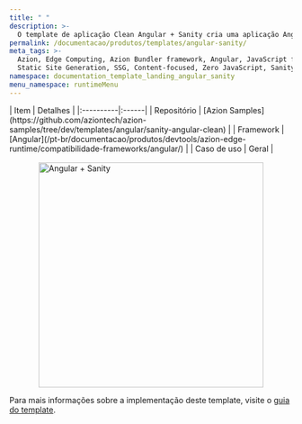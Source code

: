 ```yaml
---
title: " "
description: >-
  O template de aplicação Clean Angular + Sanity cria uma aplicação Angular com um Sanity Studio, que é uma aplicação React de código aberto que se conecta ao conjunto de dados hospedado do seu projeto Sanity. O Studio é configurado localmente e pode ser implantado posteriormente para colaboração de conteúdo.
permalink: /documentacao/produtos/templates/angular-sanity/
meta_tags: >-
  Azion, Edge Computing, Azion Bundler framework, Angular, JavaScript frameworks,
  Static Site Generation, SSG, Content-focused, Zero JavaScript, Sanity
namespace: documentation_template_landing_angular_sanity
menu_namespace: runtimeMenu
---
```



<div class="[&_.flex.flex-col]:!gap-4 [&_.flex.flex-col]:md:!gap-8 [&_.flex.flex-col]:2xl:!gap-16">
  <HeroHome
    title="Clean Angular + Sanity app"
    description="O template de aplicação Clean Angular + Sanity cria uma aplicação Angular com um Sanity Studio, que é uma aplicação React de código aberto que se conecta ao conjunto de dados hospedado do seu projeto Sanity. O Studio é configurado localmente e pode ser implantado posteriormente para colaboração de conteúdo."
    logos={[]}
    buttons={[
      { label: "Deploy template", link: "https://console.azion.com/create/sanity/clean-angular-sanity-app", outlined: false, icon: "ai ai-azion", iconPos: "left" },
      { label: "Ver demo", link: "https://juh58ft4eg.map.azionedge.net/", severity: "secondary" }
    ]}
  />
</div>

<div style="display: flex; gap: 1rem; align-items: center; flex-direction: row; flex-wrap: wrap;">
  <div style="flex: 1; min-width: 300px;">
    | Item | Detalhes |
    |:----------|:------|
    | Repositório | [Azion Samples](https://github.com/aziontech/azion-samples/tree/dev/templates/angular/sanity-angular-clean) |
    | Framework | [Angular](/pt-br/documentacao/produtos/devtools/azion-edge-runtime/compatibilidade-frameworks/angular/) |
    | Caso de uso | Geral |
  </div>
  <div style="display: flex; justify-content: center; align-items: center; flex: 1; min-width: 300px;">
    <img src="/assets/docs/images/uploads/template-showcase/angular/angular-sanity.png" width="400" alt="Angular + Sanity" style="max-width: 100%; height: auto;" />
  </div>
</div>

Para mais informações sobre a implementação deste template, visite o [guia do template](/pt-br/documentacao/produtos/guias/clean-angular-sanity/).